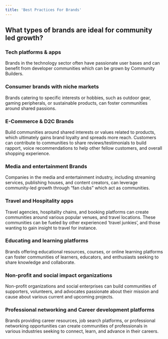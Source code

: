 ```yaml
---
title: 'Best Practices For Brands'
---
```


## What types of brands are ideal for community led growth?

### Tech platforms & apps

Brands in the technology sector often have passionate user bases and can benefit from developer communities which can be grown by Community Builders. 

### Consumer brands with niche markets

Brands catering to specific interests or hobbies, such as outdoor gear, gaming peripherals, or sustainable products, can foster communities around shared passions.

### E-Commerce & D2C Brands

Build communities around shared interests or values related to products, which ultimately gains brand loyalty and spreads more reach. Customers can contribute to communities to share reviews/testimonials to build rapport, voice recommendations to help other fellow customers, and overall shopping experience.

### Media and entertainment Brands

Companies in the media and entertainment industry, including streaming services, publishing houses, and content creators, can leverage community-led growth through “fan clubs” which act as communities. 

### Travel and Hospitality apps

Travel agencies, hospitality chains, and booking platforms can create communities around various popular venues, and travel locations. These communities can be fueled by other experienced ‘travel junkies’, and those wanting to gain insight to travel for instance. 

### Educating and learning platforms

Brands offering educational resources, courses, or online learning platforms can foster communities of learners, educators, and enthusiasts seeking to share knowledge and collaborate.

### Non-profit and social impact organizations

Non-profit organizations and social enterprises can build communities of supporters, volunteers, and advocates passionate about their mission and cause about various current and upcoming projects. 

### Professional networking and Career development platforms

Brands providing career resources, job search platforms, or professional networking opportunities can create communities of professionals in various industries seeking to connect, learn, and advance in their careers.

